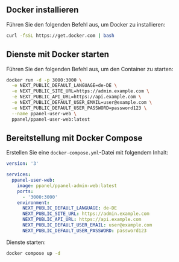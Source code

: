 ## Docker installieren

Führen Sie den folgenden Befehl aus, um Docker zu installieren:

```bash
curl -fsSL https://get.docker.com | bash
```

## Dienste mit Docker starten

Führen Sie den folgenden Befehl aus, um den Container zu starten:

```bash
docker run -d -p 3000:3000 \
  -e NEXT_PUBLIC_DEFAULT_LANGUAGE=de-DE \
  -e NEXT_PUBLIC_SITE_URL=https://admin.example.com \
  -e NEXT_PUBLIC_API_URL=https://api.example.com \
  -e NEXT_PUBLIC_DEFAULT_USER_EMAIL=user@example.com \
  -e NEXT_PUBLIC_DEFAULT_USER_PASSWORD=password123 \
  --name ppanel-user-web \
  ppanel/ppanel-user-web:latest
```

## Bereitstellung mit Docker Compose

Erstellen Sie eine `docker-compose.yml`-Datei mit folgendem Inhalt:

```yaml
version: '3'

services:
  ppanel-user-web:
    image: ppanel/ppanel-admin-web:latest
    ports:
      - '3000:3000'
    environment:
      NEXT_PUBLIC_DEFAULT_LANGUAGE: de-DE
      NEXT_PUBLIC_SITE_URL: https://admin.example.com
      NEXT_PUBLIC_API_URL: https://api.example.com
      NEXT_PUBLIC_DEFAULT_USER_EMAIL: user@example.com
      NEXT_PUBLIC_DEFAULT_USER_PASSWORD: password123
```

Dienste starten:

```bash
docker compose up -d
```



<Giscus />
